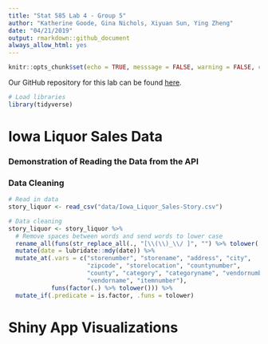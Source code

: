 ```yaml
---
title: "Stat 585 Lab 4 - Group 5"
author: "Katherine Goode, Gina Nichols, Xiyuan Sun, Ying Zheng"
date: "04/21/2019"
output: rmarkdown::github_document
always_allow_html: yes
---
```


```r
knitr::opts_chunk$set(echo = TRUE, messsage = FALSE, warning = FALSE, comment = FALSE)
```

Our GitHub repository for this lab can be found [here](https://github.com/xiyuansun/stat585Lab4).

```r
# Load libraries
library(tidyverse)
```

# Iowa Liquor Sales Data

### Demonstration of Reading the Data from the API

### Data Cleaning

```r
# Read in data
story_liquor <- read_csv("data/Iowa_Liquor_Sales-Story.csv")
```

```r
# Data cleaning
story_liquor <- story_liquor %>%
  # Remove spaces between words and send words to lower case
  rename_all(funs(str_replace_all(., "[\\(\\)_\\/ ]", "") %>% tolower(.))) %>%
  mutate(date = lubridate::mdy(date)) %>%
  mutate_at(.vars = c("storenumber", "storename", "address", "city", 
                      "zipcode", "storelocation", "countynumber",
                      "county", "category", "categoryname", "vendornumber",
                      "vendorname", "itemnumber"), 
            funs(factor(.) %>% tolower())) %>%
  mutate_if(.predicate = is.factor, .funs = tolower)
```


# Shiny App Visualizations

